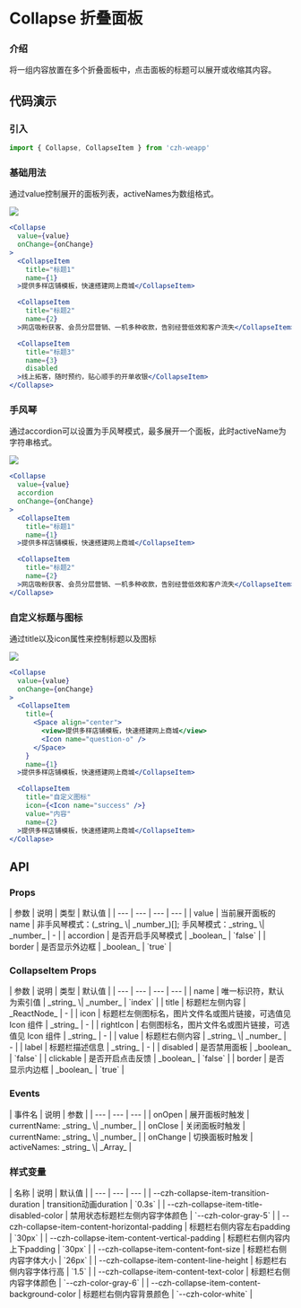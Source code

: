 
# Collapse 折叠面板

### 介绍

将一组内容放置在多个折叠面板中，点击面板的标题可以展开或收缩其内容。

## 代码演示

### 引入

```jsx
import { Collapse, CollapseItem } from 'czh-weapp'
```

### 基础用法

通过value控制展开的面板列表，activeNames为数组格式。

<Image src="/imgs/collapse/basic.jpg" />

```jsx
<Collapse 
  value={value} 
  onChange={onChange}
>
  <CollapseItem 
    title="标题1"
    name={1}
  >提供多样店铺模板，快速搭建网上商城</CollapseItem>

  <CollapseItem 
    title="标题2"
    name={2}
  >网店吸粉获客、会员分层营销、一机多种收款，告别经营低效和客户流失</CollapseItem>

  <CollapseItem 
    title="标题3"
    name={3}
    disabled
  >线上拓客，随时预约，贴心顺手的开单收银</CollapseItem>
</Collapse>	
```

### 手风琴

通过accordion可以设置为手风琴模式，最多展开一个面板，此时activeName为字符串格式。

<Image src="/imgs/collapse/accordion.jpg" />

```jsx
<Collapse 
  value={value} 
  accordion
  onChange={onChange}
>	
  <CollapseItem 
    title="标题1"
    name={1}
  >提供多样店铺模板，快速搭建网上商城</CollapseItem>	

  <CollapseItem 
    title="标题2"
    name={2}
  >网店吸粉获客、会员分层营销、一机多种收款，告别经营低效和客户流失</CollapseItem>	
</Collapse>
```

### 自定义标题与图标

通过title以及icon属性来控制标题以及图标

<Image src="/imgs/collapse/custom.jpg" />

```jsx
<Collapse 
  value={value} 
  onChange={onChange}
>	
  <CollapseItem 
    title={
      <Space align="center">
        <view>提供多样店铺模板，快速搭建网上商城</view>
        <Icon name="question-o" />
      </Space>
    }
    name={1}
  >提供多样店铺模板，快速搭建网上商城</CollapseItem>	

  <CollapseItem 
    title="自定义图标"
    icon={<Icon name="success" />}
    value="内容"
    name={2}
  >提供多样店铺模板，快速搭建网上商城</CollapseItem>	
</Collapse>
```

## API

### Props

<div class="table-container">
| 参数 | 说明 | 类型 | 默认值 |
| --- | --- | --- | --- |
| value | 当前展开面板的 name | 非手风琴模式：(_string_ \| _number_)[]; 手风琴模式：_string_ \| _number_ | - |
| accordion | 是否开启手风琴模式	 | _boolean_ | `false` |
| border | 是否显示外边框		 | _boolean_ | `true` |
</div>

### CollapseItem Props

<div class="table-container">
| 参数 | 说明 | 类型 | 默认值 |
| --- | --- | --- | --- |
| name | 唯一标识符，默认为索引值		 | _string_ \| _number_ | `index` |
| title | 标题栏左侧内容 | _ReactNode_ | - |
| icon | 标题栏左侧图标名，图片文件名或图片链接，可选值见 Icon 组件 | _string_ | - |
| rightIcon | 右侧图标名，图片文件名或图片链接，可选值见 Icon 组件 | _string_ | - |
| value | 标题栏右侧内容	 | _string_ \| _number_ | - |
| label | 标题栏描述信息	 | _string_ | - |
| disabled | 是否禁用面板		 | _boolean_ | `false` |
| clickable | 是否开启点击反馈			 | _boolean_ | `false` |
| border | 是否显示内边框				 | _boolean_ | `true` |
</div>

### Events

<div class="table-container">
| 事件名 | 说明 | 参数  |
| --- | --- | --- |
| onOpen | 展开面板时触发	 | currentName: _string_ \| _number_ |
| onClose | 关闭面板时触发		 | currentName: _string_ \| _number_ |
| onChange | 切换面板时触发			 | activeNames: _string_ \| _Array_ |
</div>

### 样式变量

<div class="table-container">
| 名称 | 说明 | 默认值 | 
| --- | --- | --- |
| --czh-collapse-item-transition-duration | transition动画duration | `0.3s` |
| --czh-collapse-item-title-disabled-color | 禁用状态标题栏左侧内容字体颜色 | `--czh-color-gray-5` |
| --czh-collapse-item-content-horizontal-padding | 标题栏右侧内容左右padding | `30px` |
| --czh-collapse-item-content-vertical-padding | 标题栏右侧内容内上下padding | `30px` |
| --czh-collapse-item-content-font-size | 标题栏右侧内容字体大小 | `26px` |
| --czh-collapse-item-content-line-height | 标题栏右侧内容字体行高 | `1.5` |
| --czh-collapse-item-content-text-color | 标题栏右侧内容字体颜色 | `--czh-color-gray-6` |
| --czh-collapse-item-content-background-color | 标题栏右侧内容背景颜色 | `--czh-color-white` |
</div>
